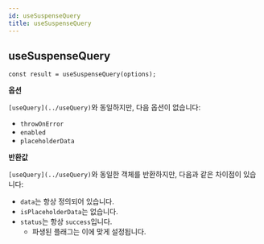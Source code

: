 ```yaml
---
id: useSuspenseQuery
title: useSuspenseQuery
---
```


## useSuspenseQuery

```tsx
const result = useSuspenseQuery(options);
```

**옵션**

`[useQuery](../useQuery)`와 동일하지만, 다음 옵션이 없습니다:

- `throwOnError`
- `enabled`
- `placeholderData`

**반환값**

`[useQuery](../useQuery)`와 동일한 객체를 반환하지만, 다음과 같은 차이점이 있습니다:

- `data`는 항상 정의되어 있습니다.
- `isPlaceholderData`는 없습니다.
- `status`는 항상 `success`입니다.
  - 파생된 플래그는 이에 맞게 설정됩니다.
